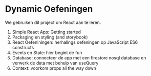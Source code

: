 <h1>Dynamic Oefeningen</h1>
<div>
    We gebruiken dit project om React aan te leren.
    <ol>
        <li>Simple React App: Getting started</li>
        <li>Packaging en styling (and storybook)</li>
        <li>React Oefeniningen: herhalings oefeningen op JavaScript ES6
            constructs</li>
        <li>Events en State: hier begint de fun</li>
        <li>Database: connecteer de app met een firestore nosql database en
            verwerk de data met behulp van useQuery</li>
        <li>Context: voorkom props all the way down</li>
    </ol>
</div>
